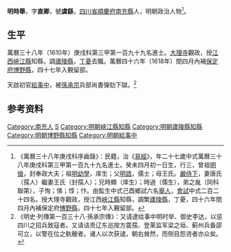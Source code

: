 {{明清人物信息框
| 姓名 = 明時舉
| 原名 =
| 圖片名稱= 
| 圖片大小 =
| 圖片說明 = 
| 最高職務 = 給事中
| 國家 = 大明 
| 爵位 =
| 籍貫 = [[四川省|四川省]][[順慶府|順慶府]][[南充縣|南充縣]]
| 族裔 = 
| 旗籍 = 
| 字號 = 字直卿，號虞繇
| 諡號 =
| 出生日期 = 癸未四月初一日
| 出生地點 =
| 逝世日期 = 
| 逝世地點 =
| 墓葬 =
| 配偶 = 唐氏（孺人）王氏（封孺人）
| 親屬 = （曾祖）明儉，（祖）明幼學<br>（父）明誥，（母）王氏
| 出身 =
* 萬曆三十八年庚戌科同進士出身
| 經歷 =
| 著作 =  
}}
'''明時舉'''{{BD|1583年||？年||Ming明}}，字'''直卿'''，號'''虞繇'''，[[四川省|四川省]][[順慶府|順慶府]][[南充縣|南充縣]]人，明朝政治人物<ref>《萬曆三十八年庚戌科序齒錄》：民籍，治《[[易經|易經]]》，年二十七歲中式萬曆三十八年庚戌科第三甲第一百九十九名進士。癸未四月初一日生，行三，曾祖[[明儉|明儉]]，封奉政大夫；祖[[明幼學|明幼學]]，庠生；父[[明誥|明誥]]，儒士；母王氏。[[嚴侍下|嚴侍下]]，妻唐氏（孺人）繼妻王氏（封孺人）；兄時顯（庠生）；時過（儒生），弟之胤（同科聯第），子恂；愫；惇；忭。由監生中式己酉鄉試六名[[舉人|舉人]]，[[會試|會試]]中式二百二十四名。授大理寺觀政，授江西[[峽江縣|峽江縣]]知縣，調繁[[廬陵縣|廬陵縣]]，丁憂，四十六年閏四月內補保定府[[愽野縣|愽野縣]]，四十七年入覲留部。</ref>。

==生平==
萬曆三十八年（1610年）庚戌科第三甲第一百九十九名進士。[[大理寺|大理寺]]觀政，授[[江西|江西]][[峽江縣|峽江縣]]知縣，調[[廬陵縣|廬陵縣]]，[[丁憂|丁憂]]去職。萬曆四十六年（1618年）閏四月內補[[保定府|保定府]][[博野縣|博野縣]]，四十七年入覲留部。

天啟初官[[給事中|給事中]]，被[[孫承宗|孫承宗]]兵部尚書彈劾下獄。<ref>《明史·列傳第一百三十八·孫承宗傳》：又请逮给事中明时举、御史李达，以惩四川之招兵致寇者。又请诘责辽东巡按方震孺、登莱监军梁之垣、蓟州兵备邵可立，以警在位之骫骳者。诸人以次获谴，朝右耸然，而侧目怨咨者亦众矣。</ref>

== 参考资料 ==
{{reflist}}

{{萬曆三十八年庚戌科殿试金榜}}

{{Authority control}}

{{DEFAULTSORT:Ming明}}
[[Category:南充人|Category:南充人]]
[[Category:明姓|S]]
[[Category:明朝峽江縣知縣|Category:明朝峽江縣知縣]]
[[Category:明朝廬陵縣知縣|Category:明朝廬陵縣知縣]]
[[Category:明朝博野縣知縣|Category:明朝博野縣知縣]]
[[Category:明朝給事中|Category:明朝給事中]]


{{明朝人物小作品}}